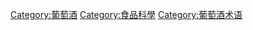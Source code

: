 {{Commonscat|Oenology}}

[[Category:葡萄酒|Category:葡萄酒]]
[[Category:食品科學|Category:食品科學]]
[[Category:葡萄酒术语|Category:葡萄酒术语]]
